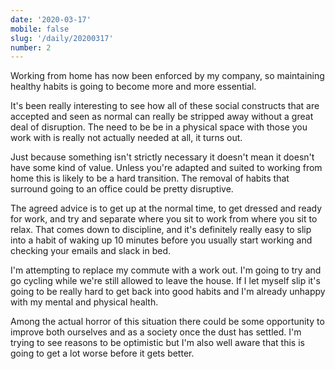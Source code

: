```yaml
---
date: '2020-03-17'
mobile: false
slug: '/daily/20200317'
number: 2
---
```


Working from home has now been enforced by my company, so maintaining healthy habits is going to become more and more essential.

It's been really interesting to see how all of these social constructs that are accepted and seen as normal can really be stripped away without a great deal of disruption. The need to be be in a physical space with those you work with is really not actually needed at all, it turns out.

Just because something isn't strictly necessary it doesn't mean it doesn't have some kind of value. Unless you're adapted and suited to working from home this is likely to be a hard transition. The removal of habits that surround going to an office could be pretty disruptive.

The agreed advice is to get up at the normal time, to get dressed and ready for work, and try and separate where you sit to work from where you sit to relax. That comes down to discipline, and it's definitely really easy to slip into a habit of waking up 10 minutes before you usually start working and checking your emails and slack in bed.

I'm attempting to replace my commute with a work out. I'm going to try and go cycling while we're still allowed to leave the house. If I let myself slip it's going to be really hard to get back into good habits and I'm already unhappy with my mental and physical health.

Among the actual horror of this situation there could be some opportunity to improve both ourselves and as a society once the dust has settled. I'm trying to see reasons to be optimistic but I'm also well aware that this is going to get a lot worse before it gets better.
